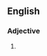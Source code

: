 ==English==

===Adjective===
{{head|en|adjective}}

# {{alternative form of|en|like death warmed over}}